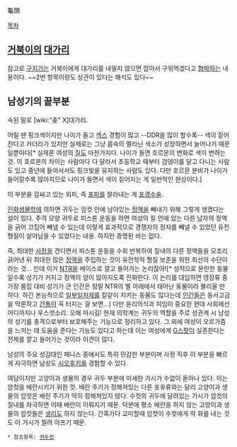 龜頭

[[목차]]

== [[거북이]]의 [[대가리]] ==
참고로 [[구지가]]는 거북이에게 대가리를 내밀지 않으면 잡아서 구워먹겠다고 [[협박]]하는 내용이다.
~~2번 항목이랑도 상관이 있다는 해석도 있다~~

== 남성기의 끝부분 == 
{{{#!html
<div style="border:1px dotted #FF7777;color:#990000;padding:10px;margin-bottom:0px"><b style="font-size:18px"> 주의. 성(性)적 내용이 포함된 문서입니다.</b>

본 항목과 하위 항목은 성(性)적인 요소에 대한 직접·간접적인 언급 혹은 설명을 포함하고 있습니다.
열람시 주의를 요하며, 원하지 않을 경우 이 문서를 닫아 주세요. </div>}}}

속된 말로 [wiki:"좆" X]대가리.

어릴 땐 핑크색이지만 나이가 들고 [[섹스]] 경험이 많고 --DDR을 많이 할수록-- 색이 짙어진다고 카더라가 있지만 실제로는 그냥 몸속의 멜라닌 색소가 성장하면서 늘어나기 때문일뿐이다[* 실제론 여성의 [[질]]도 마찬가지다. 나이가 들면 호르몬의 변화로 색이 변하는 것. 이 호르몬의 차이는 사람마다 다 달라서 초등학교 때부터 검뎅이를 달고 다니는 사람도 있고 중년에 들어서서도 핑크빛을 유지하는 사람도 있다. 다만 호르몬 분비가 나이가 들어갈수록 많아지므로 나이가 들면서 색이 짙어지는 게 일반적인 현상이다.]

이 부분을 감싸고 있는 외피, 즉 [[포피]]를 잘라내는 게 [[포경수술]].

[[진화생물학]]에 의하면 귀두는 암컷 안에 남아있는 [[정액]]을 빼내기 위해 그렇게 생겼다는 설이 있다. 주걱 모양 귀두로 피스톤 운동을 하면 여성의 질 안에 있는 다른 남자의 정액을 긁어 끄집어 빼낼 수 있는데 이렇게 효과적으로 경쟁자의 정자를 빼낼 수 있었던 유전형질이 살아남을 수 있었다는 내용. 하지만 증명된 바는 없다.

즉, 최대한 [[사정]]을 견디면서 피스톤 운동을 수회 반복하여 질내의 다른 정액들을 모조리 긁어낸 뒤 최대한 많은 [[정액]]을 주입하는 것이 유전학적 형질 보존을 위한 최선의 수단이라는 것... 인데 이거 [[네토라레|NTR]]을 베이스로 깔고 들어가는 논리잖아![* 성적으로 문란한 동물일수록 성기가 커지고 정액의 양이 많아지도록 진화한다. 이 논리를 대입하면 영장류 중 가장 몸집 대비 성기가 큰 인간은 정말 NTR의 별 아래에서 태어난 동물이라 불리울 만 하다. 하긴 본능적으로 [[일부일처제]]를 칼같이 지키는 동물도 많다는데 [[인간]]들은 동서고금을 막론하고 [[간통]]이 꼭 터지는 걸 보면...] 다만 윤리의식과 피임이 중요한 현대 사회에선 어디까지나 우스갯소리. 오해 마시길! 
현재 의학계는 귀두의 역할을 주로 성관계 시 남성의 성기를 충격으로부터 보호해주는 기능으로 정리하고 있다. 그 외에 여성이 오르가즘을 느끼는 데 도움을 준다는 기능도 있다고 하는데 이는 여성에게 [[G스팟]]이 실존한다는 전제를 깔고 들어가는 것이라 이견이 많다.

남성의 주요 성감대인 페니스 중에서도 특히 민감한 부분이며 사정 직후 이 부분을 빠르게 자극하면 남성도 [[시오후키]]를 경험할 수 있다. 

여담이지만 고양이과 생물의 경우 귀두 부분에 미세한 가시가 수없이 돋아나 있다. 이는 암컷을 배란시키기 위한 것. 배란 주기가 정해져있는 다른 포유류와는 달리 고양이과 생물의 암컷은 배란 주기가 딱히 정해져있지 않다. 수컷의 귀두에 달려있는 가시가 암컷의 질내를 자극하면 이때 배란이 이뤄지기 때문. 덕분에 평소 배란을 하지 않는 고양이과 생물의 암컷들은 [[생리]]도 하지 않는다. 간혹가다 교미할때 암컷이 수컷에게 막 화를 내는 것도 이 가시가 찔려 아프기 때문.

 * 참조항목: [[귀두컷]]
